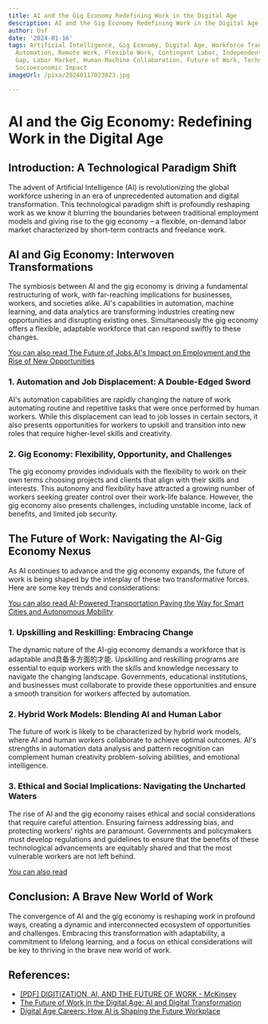 ```yaml
---
title: AI and the Gig Economy Redefining Work in the Digital Age
description: AI and the Gig Economy Redefining Work in the Digital Age
author: Usf
date: '2024-01-16'
tags: Artificial Intelligence, Gig Economy, Digital Age, Workforce Transformation,
  Automation, Remote Work, Flexible Work, Contingent Labor, Independent Work, Skills
  Gap, Labor Market, Human-Machine Collaboration, Future of Work, Technology Adoption,
  Socioeconomic Impact
imageUrl: /pixa/20240117023823.jpg

---
```

# AI and the Gig Economy: Redefining  Work  in the Digital  Age

## Introduction: A Technological Paradigm Shift

The advent of Artificial Intelligence (AI) is revolutionizing the global workforce ushering in an  era of unprecedented automation and digital transformation. This technological paradigm shift  is profoundly reshaping work as  we know it blurring the boundaries between traditional employment models and giving rise to the gig economy –  a flexible, on-demand labor market  characterized by short-term contracts and freelance work.

## AI and Gig Economy: Interwoven Transformations

The symbiosis  between AI and the gig economy is driving a  fundamental restructuring of work, with far-reaching implications for businesses, workers,  and societies alike. AI's capabilities in automation,  machine learning,  and data analytics are transforming  industries creating new opportunities and disrupting existing ones. Simultaneously the gig economy offers a flexible, adaptable workforce that can respond swiftly to these changes.

[You  can also read The Future of Jobs AI's Impact on  Employment and the Rise of New  Opportunities](The%20Future%20of%20Jobs%20AI%27s%20Impact%20on%20Employment%20and%20the%20Rise%20of%20New%20Opportunities)


### 1. Automation and Job Displacement: A Double-Edged Sword

AI's automation capabilities are rapidly changing the nature of work automating routine and repetitive tasks that were  once  performed  by human workers. While this displacement can lead to job losses in certain sectors, it also presents opportunities for workers to upskill and transition into new roles that  require higher-level skills and creativity.

### 2. Gig Economy: Flexibility, Opportunity, and Challenges

The gig economy provides individuals with the flexibility to work  on their own terms choosing projects and  clients  that align with their  skills  and interests.  This autonomy and flexibility have attracted a growing number of workers seeking greater control over their work-life balance. However, the gig economy  also  presents challenges, including unstable income,  lack of benefits, and limited job security.

## The Future  of Work: Navigating  the AI-Gig Economy Nexus

As AI continues to advance and the gig economy expands, the future of work is being shaped by the interplay of these two transformative forces. Here are some key trends and considerations:

[You can also read AI-Powered Transportation Paving the Way for Smart Cities  and Autonomous Mobility](AI-Powered%20Transportation%20Paving%20the%20Way%20for%20Smart%20Cities%20and%20Autonomous%20Mobility)


### 1. Upskilling and Reskilling: Embracing Change

The dynamic nature of  the AI-gig economy demands  a  workforce that is adaptable and具备多方面的才能. Upskilling and reskilling programs are  essential to equip workers with the skills and knowledge necessary to navigate the changing landscape. Governments,  educational institutions, and businesses must collaborate to provide these opportunities and ensure a  smooth transition for workers  affected  by automation.

###  2. Hybrid Work Models: Blending AI and Human Labor

The future of work is likely to be characterized by  hybrid work models, where AI and human workers collaborate to achieve optimal outcomes.  AI's strengths in automation data analysis and pattern recognition  can complement human  creativity problem-solving abilities, and emotional  intelligence.

### 3.  Ethical and Social Implications: Navigating the Uncharted Waters

The rise of AI and the gig economy raises ethical and social considerations that require careful attention. Ensuring fairness addressing bias, and protecting workers' rights are paramount.  Governments and policymakers must develop regulations and guidelines  to ensure that the benefits of these technological advancements are equitably shared and that the most vulnerable workers  are not left behind.

[You can also  read ]()


##  Conclusion: A Brave New  World of Work

The convergence of AI and the gig economy is reshaping work in profound ways, creating a dynamic and interconnected ecosystem of opportunities and challenges. Embracing this transformation with adaptability, a commitment  to lifelong learning, and a focus on ethical considerations will  be  key to thriving in the brave new world of work.

## References:
- [[PDF] DIGITIZATION, AI, AND THE FUTURE OF WORK - McKinsey](https://www.mckinsey.com/~/media/mckinsey/featured%20insights/europe/ten%20imperatives%20for%20europe%20in%20the%20age%20of%20ai%20and%20automation/digitization-ai-and-the-future-of-work.ashx)
- [The Future of Work in the Digital Age: AI and Digital Transformation](https://www.linkedin.com/pulse/future-work-digital-age-ai-transformation-helmut-schindlwick)
- [Digital Age Careers: How AI is Shaping the Future Workplace](https://surveysparrow.com/blog/ai-and-the-future-of-work/)

